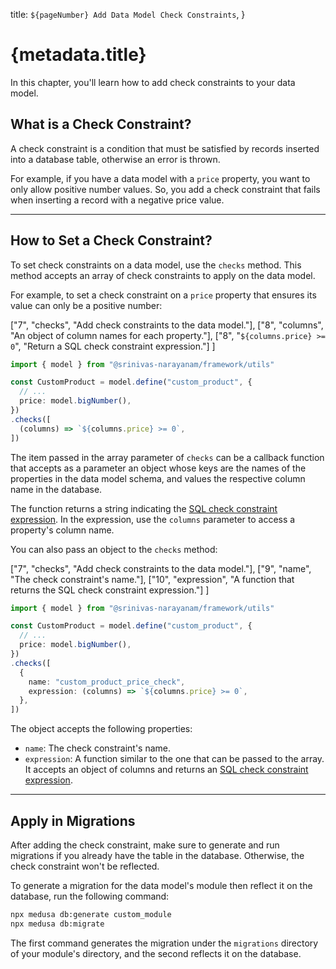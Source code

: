   title: `${pageNumber} Add Data Model Check Constraints`,
}

# {metadata.title}

In this chapter, you'll learn how to add check constraints to your data model.

## What is a Check Constraint?

A check constraint is a condition that must be satisfied by records inserted into a database table, otherwise an error is thrown.

For example, if you have a data model with a `price` property, you want to only allow positive number values. So, you add a check constraint that fails when inserting a record with a negative price value.

---

## How to Set a Check Constraint?

To set check constraints on a data model, use the `checks` method. This method accepts an array of check constraints to apply on the data model.

For example, to set a check constraint on a `price` property that ensures its value can only be a positive number:

  ["7", "checks", "Add check constraints to the data model."],
  ["8", "columns", "An object of column names for each property."],
  ["8", "`${columns.price} >= 0`", "Return a SQL check constraint expression."]
]

```ts highlights={checks1Highlights}
import { model } from "@srinivas-narayanam/framework/utils"

const CustomProduct = model.define("custom_product", {
  // ...
  price: model.bigNumber(),
})
.checks([
  (columns) => `${columns.price} >= 0`,
])
```

The item passed in the array parameter of `checks` can be a callback function that accepts as a parameter an object whose keys are the names of the properties in the data model schema, and values the respective column name in the database. 

The function returns a string indicating the [SQL check constraint expression](https://www.postgresql.org/docs/current/ddl-constraints.html#DDL-CONSTRAINTS-CHECK-CONSTRAINTS). In the expression, use the `columns` parameter to access a property's column name.

You can also pass an object to the `checks` method:

  ["7", "checks", "Add check constraints to the data model."],
  ["9", "name", "The check constraint's name."],
  ["10", "expression", "A function that returns the SQL check constraint expression."]
]

```ts highlights={checks2Highlights}
import { model } from "@srinivas-narayanam/framework/utils"

const CustomProduct = model.define("custom_product", {
  // ...
  price: model.bigNumber(),
})
.checks([
  {
    name: "custom_product_price_check",
    expression: (columns) => `${columns.price} >= 0`,
  },
])
```

The object accepts the following properties:

- `name`: The check constraint's name.
- `expression`: A function similar to the one that can be passed to the array. It accepts an object of columns and returns an [SQL check constraint expression](https://www.postgresql.org/docs/current/ddl-constraints.html#DDL-CONSTRAINTS-CHECK-CONSTRAINTS).

---

## Apply in Migrations

After adding the check constraint, make sure to generate and run migrations if you already have the table in the database. Otherwise, the check constraint won't be reflected.

To generate a migration for the data model's module then reflect it on the database, run the following command:

```bash
npx medusa db:generate custom_module
npx medusa db:migrate
```

The first command generates the migration under the `migrations` directory of your module's directory, and the second reflects it on the database.
